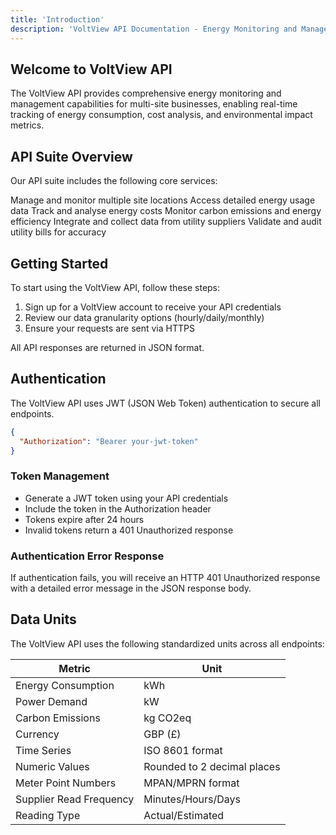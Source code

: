```yaml
---
title: 'Introduction'
description: 'VoltView API Documentation - Energy Monitoring and Management'
---
```


## Welcome to VoltView API

The VoltView API provides comprehensive energy monitoring and management capabilities for multi-site businesses, enabling real-time tracking of energy consumption, cost analysis, and environmental impact metrics.

## API Suite Overview

Our API suite includes the following core services:

<CardGroup>
  <Card
    title="Site Management API"
    icon="building"
  >
    Manage and monitor multiple site locations
  </Card>
  <Card
    title="Energy Consumption API"
    icon="bolt"
  >
    Access detailed energy usage data
  </Card>
  <Card
    title="Cost Analysis API"
    icon="chart-line"
  >
    Track and analyse energy costs
  </Card>
  <Card
    title="Environmental Metrics API"
    icon="leaf"
  >
    Monitor carbon emissions and energy efficiency
  </Card>
  <Card
    title="Utility Supplier API"
    icon="plug"
  >
    Integrate and collect data from utility suppliers
  </Card>
  <Card
    title="Bill Validation API"
    icon="receipt"
  >
    Validate and audit utility bills for accuracy
  </Card>
</CardGroup>

## Getting Started

To start using the VoltView API, follow these steps:

1. Sign up for a VoltView account to receive your API credentials
2. Review our data granularity options (hourly/daily/monthly)
3. Ensure your requests are sent via HTTPS

All API responses are returned in JSON format.

## Authentication

The VoltView API uses JWT (JSON Web Token) authentication to secure all endpoints.

```json
{
  "Authorization": "Bearer your-jwt-token"
}
```

### Token Management
- Generate a JWT token using your API credentials
- Include the token in the Authorization header
- Tokens expire after 24 hours
- Invalid tokens return a 401 Unauthorized response

### Authentication Error Response
If authentication fails, you will receive an HTTP 401 Unauthorized response with a detailed error message in the JSON response body.

## Data Units

The VoltView API uses the following standardized units across all endpoints:

| Metric | Unit |
|--------|------|
| Energy Consumption | kWh |
| Power Demand | kW |
| Carbon Emissions | kg CO2eq |
| Currency | GBP (£) |
| Time Series | ISO 8601 format |
| Numeric Values | Rounded to 2 decimal places |
| Meter Point Numbers | MPAN/MPRN format |
| Supplier Read Frequency | Minutes/Hours/Days |
| Reading Type | Actual/Estimated |